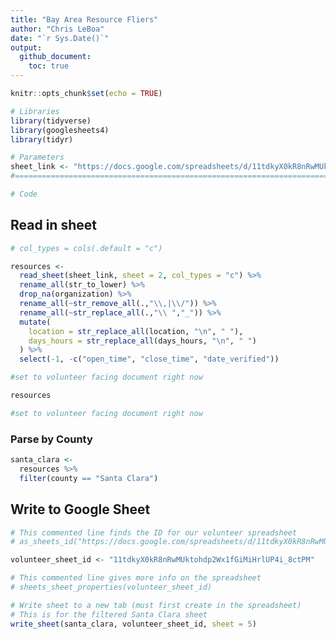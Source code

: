 ```yaml
---
title: "Bay Area Resource Fliers" 
author: "Chris LeBoa" 
date: "`r Sys.Date()`"
output: 
  github_document:
    toc: true
---
```


```r
knitr::opts_chunk$set(echo = TRUE)
```

```r
# Libraries
library(tidyverse)
library(googlesheets4)
library(tidyr)

# Parameters
sheet_link <- "https://docs.google.com/spreadsheets/d/11tdkyX0kR8nRwMUktohdp2Wx1fGiMiHrlUP4i_8ctPM/edit?usp=sharing"
#===============================================================================

# Code
```

## Read in sheet

```r
# col_types = cols(.default = "c")

resources <- 
  read_sheet(sheet_link, sheet = 2, col_types = "c") %>% 
  rename_all(str_to_lower) %>% 
  drop_na(organization) %>% 
  rename_all(~str_remove_all(.,"\\,|\\/")) %>% 
  rename_all(~str_replace_all(.,"\\ ","_")) %>% 
  mutate(
    location = str_replace_all(location, "\n", " "),
    days_hours = str_replace_all(days_hours, "\n", " ")
  ) %>% 
  select(-1, -c("open_time", "close_time", "date_verified"))

#set to volunteer facing document right now

resources

#set to volunteer facing document right now


```

### Parse by County

```r

santa_clara <- 
  resources %>% 
  filter(county == "Santa Clara")

```


## Write to Google Sheet

```r

# This commented line finds the ID for our volunteer spreadsheet
# as_sheets_id("https://docs.google.com/spreadsheets/d/11tdkyX0kR8nRwMUktohdp2Wx1fGiMiHrlUP4i_8ctPM/edit#gid=0")

volunteer_sheet_id <- "11tdkyX0kR8nRwMUktohdp2Wx1fGiMiHrlUP4i_8ctPM"

# This commented line gives more info on the spreadsheet
# sheets_sheet_properties(volunteer_sheet_id)

# Write sheet to a new tab (must first create in the spreadsheet)
# This is for the filtered Santa Clara sheet
write_sheet(santa_clara, volunteer_sheet_id, sheet = 5)

```


